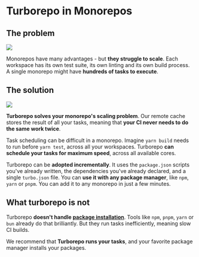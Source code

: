 # Turborepo in Monorepos

## The problem

![](/images/docs/why-turborepo-problem.png)

Monorepos have many advantages - but **they struggle to scale**. Each workspace has its own test suite, its own linting and its own build process. A single monorepo might have **hundreds of tasks to execute**.

## The solution

![](/images/docs/why-turborepo-solution.png)

**Turborepo solves your monorepo's scaling problem**. Our remote cache stores the result of all your tasks, meaning that **your CI never needs to do the same work twice**.

Task scheduling can be difficult in a monorepo. Imagine `yarn build` needs to run before `yarn test`, across all your workspaces. Turborepo **can schedule your tasks for maximum speed**, across all available cores.

Turborepo can be **adopted incrementally**. It uses the `package.json` scripts you've already written, the dependencies you've already declared, and a single `turbo.json` file. You can **use it with any package manager**, like `npm`, `yarn` or `pnpm`. You can add it to any monorepo in just a few minutes.

## What turborepo is not

Turborepo **doesn't handle [package installation](/repo/docs/handbook/package-installation)**. Tools like `npm`, `pnpm`, `yarn` or `bun` already do that brilliantly. But they run tasks inefficiently, meaning slow CI builds.

We recommend that **Turborepo runs your tasks**, and your favorite package manager installs your packages.
